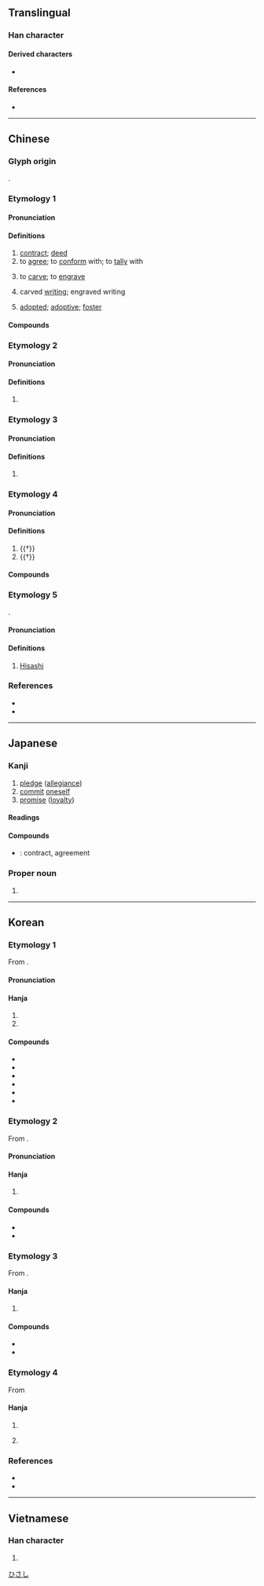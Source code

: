{{character info}}
{{character info|0xf909}}
==Translingual==

===Han character===
{{Han char|rn=37|rad=大|as=06|sn=9|four=57432|canj=QHK|ids=⿱㓞大(GHTKV),⿱𭃌大(J)}}

====Derived characters====
* {{l|mul|[[偰]], [[喫]], [[揳]], [[楔]], [[猰]], [[瘈]], [[碶]], [[禊]], [[稧]], [[窫]], [[葜]], [[褉]], [[鍥]]/[[锲]], [[㓶]], [[㝣]], [[䚉]]/[[𬢐]], [[䝟]], [[䦬]], [[䫔]], [[䱮]], [[𢝛]], [[𣸲]], [[𤋸]], [[𤟐]], [[𤧃]], [[𦝜]], [[𦩣]], [[𧩶]], [[𧼪]], [[𨂰]], [[𨜒]], [[𨜣]], [[𩮁]], [[𩴅]], [[𪃈]], [[𪰳]]}}

====References====
* {{Han ref|kx=0251.210|dkj=05917|dj=0513.010|hdz=10536.100|uh=5951|ud=22865|bh=ABB4|bd=43956}}

----

==Chinese==

===Glyph origin===
{{Han etym}}
{{Han compound|㓞|大|ls=psc|c1=p|c2=s}}.

===Etymology 1===
{{zh-forms|alt=栔}}

{{rfe|zh}}

====Pronunciation====
{{zh-pron
|m=qì
|c=kai3
|c-t=kai1
|h=pfs=khie
|mn=xm,qz,tp,lk,km,mg,hc:khòe/ml,kh,tn,yl,tc:khè/sx:khère
|mn_note=Xiamen, Quanzhou: khòe - vernacular; khè - literary
|mn-t=koi3/ki3
|mc=1
|oc=1+3,1
|cat=n,v
}}

====Definitions====
{{zh-hanzi}}

# [[contract]]; [[deed]]
# to [[agree]]; to [[conform]] with; to [[tally]] with
# {{lb|zh|literary}} to [[carve]]; to [[engrave]]
# {{lb|zh|literary}} carved [[writing]]; engraved writing
# {{lb|zh|Cantonese|Min Nan}} [[adopted]]; [[adoptive]]; [[foster]]

====Compounds====
{{zh-der|丹書鐵契|主契約|亞米契斯|交契|佃契|借契|冥契|勞動契約|參同契|合契若神|同窗契友|單務契約|團契|地契|壓契|契刀|契分|契券|契勘|契友|契合|契合金蘭|契契|契尾|契據|契文|契文舉例|契機|契稅|契箭|契約|契約書|契約說|契約農業|契若金蘭|契重|契需|姻契|宓契爾|官契|工作契約|左契|心契|忘年之契|忘形之契|房契|承攬契約|投契|文契|書契|有償契約|有名契約|欠契|死契|殷墟書契|殷契|水乳之契|活契|無償契約|田契|白契|相契|知契|磚契|社會契約|神會心契|租契|租賃契約|稅契|上契|立契|符契|紅契|結契|絕契|老契|至交契友|莫逆之契|虛錢實契|衿契|賢契|賣契|賣身契|道契|隨意契約|雙務契約|驗契|默契|契爸|契父|契爺|契媽|契哥|契弟|契姐|契妹}}

===Etymology 2===
{{zh-forms}}

====Pronunciation====
{{zh-pron
|m=qì
|c=kit3,hat1,kai2
|mn=qz:khit
|mc=2
|oc=n,4
|cat=
}}

====Definitions====
{{zh-hanzi}}

# {{zh-only|契丹|the [[Khitan]]s}}

===Etymology 3===
{{zh-forms|alt=偰}}

====Pronunciation====
{{zh-pron
|m=xiè
|c=sit3
|mn=qz:siat
|mn-t=siêg4/siag4
|mc=
|oc=
|cat=pn
}}

====Definitions====
{{zh-hanzi}}

# {{w|Xie of Shang|Xie}} {{gl|ancestor of the kings of the Shang dynasty}}

===Etymology 4===
{{zh-forms}}

====Pronunciation====
{{zh-pron
|m=qiè
|c=kit3
|mn=qz:khiat
|mn-t=kiêg4/kiag4
|mc=3
|oc=2,2+3
|cat=
}}

====Definitions====
{{zh-hanzi}}

# {{†}} {{zh-used in|契闊|[[assiduous]]; [[separate]]; etc.}}
# {{†}} {{zh-alt-form|挈|to [[take]]; to [[carry]]}}

====Compounds====
{{zh-der|契闊|契闊談讌|死生契闊}}

===Etymology 5===
{{zh-forms}}
{{obor|zh|ja|-}} {{ja-r|契|^ひさし}}.

====Pronunciation====
{{zh-pron
|m=Qì
|cat=pn
}}

====Definitions====
{{zh-hanzi}}

# [[Hisashi]] {{gl|a Japanese male given name}}

===References===
* {{R:twedu|A00864}}
* {{R:yue:Hanzi}}

{{zh-cat|Japanese male given names|Individuals}}

----

==Japanese==

===Kanji===
{{ja-kanji|grade=c|rs=大06}}

# [[pledge]] ([[allegiance]])
# [[commit]] [[oneself]]
# [[promise]] ([[loyalty]])

====Readings====
{{ja-readings
|goon=け, けち, せち
|kanon=けい, けつ, せつ
|kun=ちぎ-る, きざ-む, わりふ-
}}

====Compounds====
* {{ja-r|契約|けいやく}}: contract, agreement

===Proper noun===
{{ja-pos|proper|ひさし}}

# {{given name|ja|male}}

[[Category:Japanese male given names|ひさし]]

----

==Korean==

===Etymology 1===
From {{der|ko|ltc|-}} {{ltc-l|契|id=1}}. 

{{collapse|
* {{hanja-dongguk|콍〮|khyéy}}
* {{hanja-hunmong|계〯|kyěy|書式#상35A}}
|Historical readings
|bg=#FFFFFF}}

====Pronunciation====
{{ko-hanja-pron|계|kje̞ː|게|ke̞ː|alt=y}}

====Hanja====
{{ko-hanja-search}}
{{ko-hanja|맺다|맺을|계}}

# {{hanja form of|계|[[contract]], [[bond]]; [[deed]]; [[engrave]]}}
# {{hanja form of|계|a Korean [[w:rotating savings and credit association|rotating savings and credit association]]}}

====Compounds====
{{der-top3|Compounds}}
* {{ko-l|계약|[[contract]]|契約}}
* {{ko-l|계기|[[opportunity]]|契機}}
* {{ko-l|계주|契主}}
* {{ko-l|계원|契員}}
* {{ko-l|계회|契會}}
* {{ko-l|계약서|契約書}}
{{der-bottom}}

===Etymology 2===
From {{der|ko|ltc|-}} {{ltc-l|契|id=3}}. 

{{collapse|
* {{hanja-dongguk|켜ᇙ〮|khyélq}}
* {{hanja-samun|결|kyel}}
|Historical readings
|bg=#FFFFFF}}

====Pronunciation====
{{ko-hanja-pron|결|kjʌ̹ɭ}}

====Hanja====
{{ko-hanja|애쓰다|애쓸|결}}

# {{lb|ko|literary}} {{hanja form of|결|to be [[assiduous]]; to [[work]] [[hard]]; to [[toil]]}}

====Compounds====
{{der-top|Compounds}}
* {{ko-l|결활|to be [[assiduous]]; to [[work]] [[hard]]; to [[toil]]|契闊}}
* {{ko-l|결결|契契}}
{{der-bottom}}

===Etymology 3===
From {{der|ko|ltc|-}} {{ltc-l|契|id=2}}.

{{collapse|
* {{hanja-samun|글|kul}}
|Historical readings
|bg=#FFFFFF}}

====Hanja====
{{ko-hanja|[[부족]] [[이름]]|글}}

# {{lb|ko|historical}} {{hanja form of|글|a [[tribe]] [[name]]}}

====Compounds====
{{der-top|Compounds}}
* {{ko-l|^[[글단]] → ^[[글안]] → ^[[거란]]|the [[Khitan]]s|契丹}}
* {{ko-l|[[글안장]] → [[거란장]]|契丹▽場}}
{{der-bottom}}

===Etymology 4===
From {{der|ko|ltc|-}} {{ltc-l|契|tr=set̚}} 

{{collapse|
* {{hanja-dongguk|셔ᇙ〮|syélq}}
* {{hanja-samun|셜|syel}}
|Historical readings
|bg=#FFFFFF}}

====Hanja====
{{ko-hanja|[[사람]] [[이름]]|설}}

# {{hanja form of|설|{{n-g|used in [[personal name]]s}}}}
# {{lb|ko|historical}} {{hanja form of|설|{{w|Xie of Shang|Xie}} {{gl|ancestor of the kings of the Shang dynasty}}}}

===References===
* {{R:hanjadoc|2107}}
* {{R:ko:Inmyeongyonghanjapyo|23}}

----

==Vietnamese==

===Han character===
{{vi-hantu|[[khế]], [[khé]], [[khè]], [[khía]], [[khít]], [[khẻ]], [[khẽ]], [[khịt]]|rs=大06}}

# {{rfdef|vi|sort=大06}}